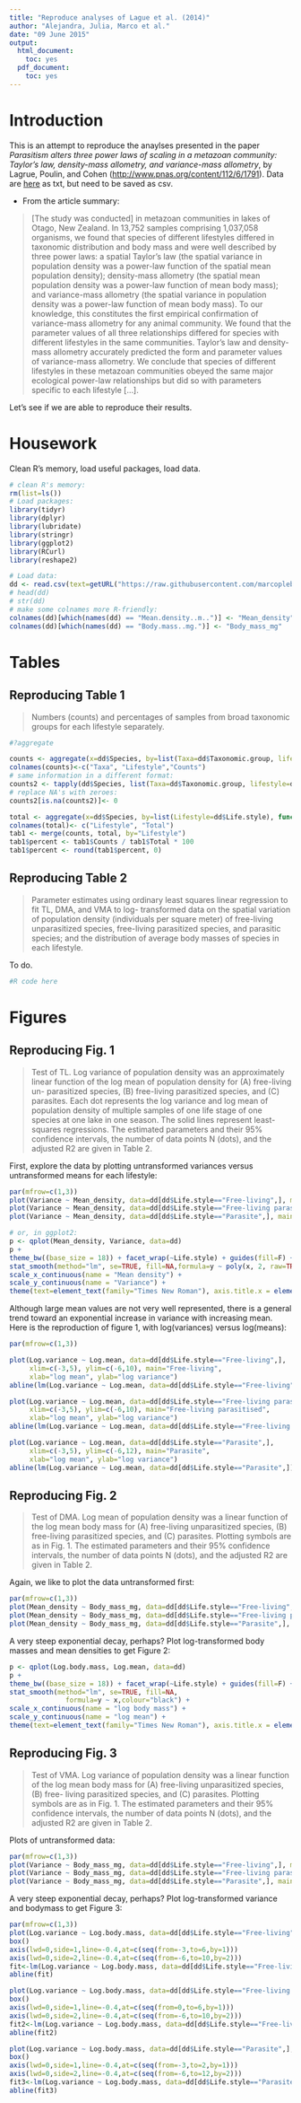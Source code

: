 ```yaml
---
title: "Reproduce analyses of Lague et al. (2014)"
author: "Alejandra, Julia, Marco et al."
date: "09 June 2015"
output:
  html_document:
    toc: yes
  pdf_document:
    toc: yes
---
```


# Introduction


This is an attempt to reproduce the anaylses presented in the paper *Parasitism alters three power laws of scaling in a metazoan community: Taylor’s law, density-mass allometry, and variance-mass allometry*, by Lagrue, Poulin, and Cohen ([http://www.pnas.org/content/112/6/1791](http://www.pnas.org/content/112/6/1791)). Data are [here](http://www.pnas.org/content/suppl/2014/12/30/1422475112.DCSupplemental/pnas.1422475112.sd01.txt) as txt, but need to be saved as csv.

* From the article summary:

> [The study was conducted] in metazoan communities in lakes of Otago, New Zealand. In 13,752 samples comprising 1,037,058 organisms, we found that species of different lifestyles differed in taxonomic distribution and body mass and were well described by three power laws: a spatial Taylor’s law (the spatial variance in population density was a power-law function of the spatial mean population density); density-mass allometry (the spatial mean population density was a power-law function of mean body mass); and variance-mass allometry (the spatial variance in population density was a power-law function of mean body mass). To our knowledge, this constitutes the first empirical confirmation of variance-mass allometry for any animal community. We found that the parameter values of all three relationships differed for species with different lifestyles in the same communities. Taylor’s law and density-mass allometry accurately predicted the form and parameter values of variance-mass allometry. We conclude that species of different lifestyles in these metazoan communities obeyed the same major ecological power-law relationships but did so with parameters specific to each lifestyle [...].

Let's see if we are able to reproduce their results.

# Housework

Clean R's memory, load useful packages, load data.

```r
# clean R's memory:
rm(list=ls())
# Load packages:
library(tidyr)
library(dplyr)
library(lubridate)
library(stringr)
library(ggplot2)
library(RCurl)
library(reshape2)

# Load data:
dd <- read.csv(text=getURL("https://raw.githubusercontent.com/marcoplebani85/RREEBES/Lagrue/Lagrue_etal_2014_PNAS/data/Lague2014.csv"), header=T)
# head(dd)
# str(dd)
# make some colnames more R-friendly:
colnames(dd)[which(names(dd) == "Mean.density..m..")] <- "Mean_density"
colnames(dd)[which(names(dd) == "Body.mass..mg.")] <- "Body_mass_mg"
```

# Tables

## Reproducing Table 1

> Numbers (counts) and percentages of samples from broad taxonomic groups for each lifestyle separately.

```r
#?aggregate

counts <- aggregate(x=dd$Species, by=list(Taxa=dd$Taxonomic.group, lifestyle=dd$Life.style), function(x) length(x))
colnames(counts)<-c("Taxa", "Lifestyle","Counts")
# same information in a different format:
counts2 <- tapply(dd$Species, list(Taxa=dd$Taxonomic.group, lifestyle=dd$Life.style), na.omit(length))
# replace NA's with zeroes:
counts2[is.na(counts2)]<- 0

total <- aggregate(x=dd$Species, by=list(Lifestyle=dd$Life.style), function(x) length(x))
colnames(total)<- c("Lifestyle", "Total")
tab1 <- merge(counts, total, by="Lifestyle")
tab1$percent <- tab1$Counts / tab1$Total * 100
tab1$percent <- round(tab1$percent, 0)
```



## Reproducing Table 2

> Parameter estimates using ordinary least squares linear regression to fit TL, DMA, and VMA to log- transformed data on the spatial variation of population density (individuals per square meter) of free-living unparasitized species, free-living parasitized species, and parasitic species; and the distribution of average body masses of species in each lifestyle.

To do.

```r
#R code here
```

# Figures

## Reproducing Fig. 1

> Test of TL. Log variance of population density was an approximately linear function of the log mean of population density for (A) free-living un- parasitized species, (B) free-living parasitized species, and (C) parasites. Each dot represents the log variance and log mean of population density of multiple samples of one life stage of one species at one lake in one season. The solid lines represent least-squares regressions. The estimated parameters and their 95% confidence intervals, the number of data points N (dots), and the adjusted R2 are given in Table 2.

First, explore the data by plotting untransformed variances versus untransformed means for each lifestyle:

```r
par(mfrow=c(1,3))
plot(Variance ~ Mean_density, data=dd[dd$Life.style=="Free-living",], main="Free-living unparasitized")
plot(Variance ~ Mean_density, data=dd[dd$Life.style=="Free-living parasitised",], main="Free-living parasitized")
plot(Variance ~ Mean_density, data=dd[dd$Life.style=="Parasite",], main="Parasite")

# or, in ggplot2:
p <- qplot(Mean_density, Variance, data=dd)
p + 
theme_bw((base_size = 18)) + facet_wrap(~Life.style) + guides(fill=F) +
stat_smooth(method="lm", se=TRUE, fill=NA,formula=y ~ poly(x, 2, raw=TRUE),colour="black") + 
scale_x_continuous(name = "Mean density") + 
scale_y_continuous(name = "Variance") +
theme(text=element_text(family="Times New Roman"), axis.title.x = element_text(vjust=-0.4),axis.title.y = element_text(vjust=0.2))
```

Although large mean values are not very well represented, there is a general trend toward an exponential increase in variance with increasing mean.
Here is the reproduction of figure 1, with log(variances) versus log(means):
```r
par(mfrow=c(1,3))

plot(Log.variance ~ Log.mean, data=dd[dd$Life.style=="Free-living",],
     xlim=c(-3,5), ylim=c(-6,10), main="Free-living",
     xlab="log mean", ylab="log variance")
abline(lm(Log.variance ~ Log.mean, data=dd[dd$Life.style=="Free-living",]))

plot(Log.variance ~ Log.mean, data=dd[dd$Life.style=="Free-living parasitised",],
     xlim=c(-3,5), ylim=c(-6,10), main="Free-living parasitised",
     xlab="log mean", ylab="log variance")
abline(lm(Log.variance ~ Log.mean, data=dd[dd$Life.style=="Free-living parasitised",]))

plot(Log.variance ~ Log.mean, data=dd[dd$Life.style=="Parasite",],
     xlim=c(-3,5), ylim=c(-6,12), main="Parasite",
     xlab="log mean", ylab="log variance")
abline(lm(Log.variance ~ Log.mean, data=dd[dd$Life.style=="Parasite",]))
```

## Reproducing Fig. 2

> Test of DMA. Log mean of population density was a linear function of the log mean body mass for (A) free-living unparasitized species, (B) free-living parasitized species, and (C) parasites. Plotting symbols are as in Fig. 1. The estimated parameters and their 95% confidence intervals, the number of data points N (dots), and the adjusted R2 are given in Table 2.

Again, we like to plot the data untransformed first:
```r
par(mfrow=c(1,3))
plot(Mean_density ~ Body_mass_mg, data=dd[dd$Life.style=="Free-living",], main="Free-living unparasitized")
plot(Mean_density ~ Body_mass_mg, data=dd[dd$Life.style=="Free-living parasitised",], main="Free-living parasitized")
plot(Mean_density ~ Body_mass_mg, data=dd[dd$Life.style=="Parasite",], main="Parasite")
```

A very steep exponential decay, perhaps? Plot log-transformed body masses and mean densities to get Figure 2:
```r
p <- qplot(Log.body.mass, Log.mean, data=dd)
p + 
theme_bw((base_size = 18)) + facet_wrap(~Life.style) + guides(fill=F) +
stat_smooth(method="lm", se=TRUE, fill=NA,
              formula=y ~ x,colour="black") +
scale_x_continuous(name = "log body mass") + 
scale_y_continuous(name = "log mean") +
theme(text=element_text(family="Times New Roman"), axis.title.x = element_text(vjust=-0.4),axis.title.y = element_text(vjust=0.2))


```

## Reproducing Fig. 3

> Test of VMA. Log variance of population density was a linear function of the log mean body mass for (A) free-living unparasitized species, (B) free- living parasitized species, and (C) parasites. Plotting symbols are as in Fig. 1. The estimated parameters and their 95% confidence intervals, the number of data points N (dots), and the adjusted R2 are given in Table 2.

Plots of untransformed data:
```r
par(mfrow=c(1,3))
plot(Variance ~ Body_mass_mg, data=dd[dd$Life.style=="Free-living",], main="Free-living unparasitized")
plot(Variance ~ Body_mass_mg, data=dd[dd$Life.style=="Free-living parasitised",], main="Free-living parasitized")
plot(Variance ~ Body_mass_mg, data=dd[dd$Life.style=="Parasite",], main="Parasite")
```

A very steep exponential decay, perhaps? Plot log-transformed variance and bodymass to get Figure 3:
```r
par(mfrow=c(1,3))
plot(Log.variance ~ Log.body.mass, data=dd[dd$Life.style=="Free-living",], main="Free-living unparasitized",axes = FALSE)
box()
axis(lwd=0,side=1,line=-0.4,at=c(seq(from=-3,to=6,by=1)))
axis(lwd=0,side=2,line=-0.4,at=c(seq(from=-6,to=10,by=2)))
fit<-lm(Log.variance ~ Log.body.mass, data=dd[dd$Life.style=="Free-living",])  
abline(fit) 

plot(Log.variance ~ Log.body.mass, data=dd[dd$Life.style=="Free-living parasitised",], main="Free-living parasitized",axes = FALSE)
box()
axis(lwd=0,side=1,line=-0.4,at=c(seq(from=0,to=6,by=1)))
axis(lwd=0,side=2,line=-0.4,at=c(seq(from=-6,to=10,by=2)))
fit2<-lm(Log.variance ~ Log.body.mass, data=dd[dd$Life.style=="Free-living parasitised",])  
abline(fit2) 

plot(Log.variance ~ Log.body.mass, data=dd[dd$Life.style=="Parasite",], main="Parasite",axes = FALSE)
box()
axis(lwd=0,side=1,line=-0.4,at=c(seq(from=-3,to=2,by=1)))
axis(lwd=0,side=2,line=-0.4,at=c(seq(from=-6,to=12,by=2)))
fit3<-lm(Log.variance ~ Log.body.mass, data=dd[dd$Life.style=="Parasite",])  
abline(fit3) 
```


